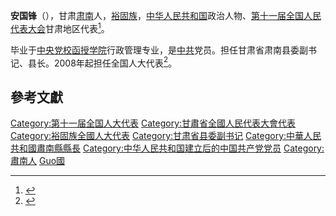 '''安国锋'''（{{bd|1958年||}}），甘肃[[肃南|肃南]]人，[[裕固族|裕固族]]，[[中华人民共和国|中华人民共和国]]政治人物、[[第十一届全国人民代表大会|第十一届全国人民代表大会]]甘肃地区代表<ref>{{cite web|author=新华网|title=第十一届全国人大代表|url=http://news.xinhuanet.com/ziliao/2008-03/03/content_7708230.htm?node=36628|publisher=新华网|accessdate=2014-01-07|archive-date=2014-01-10|archive-url=https://web.archive.org/web/20140110211415/http://news.xinhuanet.com/ziliao/2008-03/03/content_7708230.htm?node=36628|dead-url=no}}</ref>。

毕业于[[中央党校函授学院|中央党校函授学院]]行政管理专业，是[[中共|中共]]党员。担任甘肃省肃南县委副书记、县长。2008年起担任全国人大代表<ref>{{cite news|title=全国人大代表信息-安国锋|url=http://210.82.31.1:8084/delegate/viewDelegate.action?dbid=112528|accessdate=2013-04-05|newspaper=全国人大网|archive-url=https://web.archive.org/web/20140527211641/http://www.npc.gov.cn/delegate/viewDelegate.action?dbid=112528|archive-date=2014-05-27|dead-url=yes}}</ref>。

==參考文獻==
{{reflist}}
{{DEFAULTSORT:An安}}
[[Category:第十一届全国人大代表|Category:第十一届全国人大代表]]
[[Category:甘肅省全國人民代表大會代表|Category:甘肅省全國人民代表大會代表]]
[[Category:裕固族全國人大代表|Category:裕固族全國人大代表]]
[[Category:甘肃省县委副书记|Category:甘肃省县委副书记]]
[[Category:中華人民共和國肅南縣縣長|Category:中華人民共和國肅南縣縣長]]
[[Category:中华人民共和国建立后的中国共产党党员|Category:中华人民共和国建立后的中国共产党党员]]
[[Category:肅南人|Category:肅南人]]
[[Category:安姓|Guo國]]
